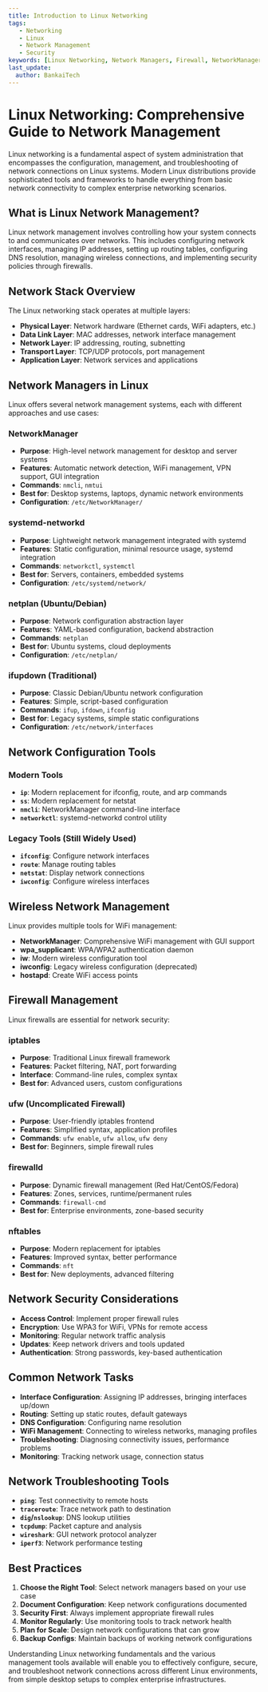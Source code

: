 ```yaml
---
title: Introduction to Linux Networking
tags:
   - Networking
   - Linux
   - Network Management
   - Security
keywords: [Linux Networking, Network Managers, Firewall, NetworkManager, systemd-networkd]
last_update:
  author: BankaiTech
---
```


# **Linux Networking: Comprehensive Guide to Network Management**

Linux networking is a fundamental aspect of system administration that encompasses the configuration, management, and troubleshooting of network connections on Linux systems. Modern Linux distributions provide sophisticated tools and frameworks to handle everything from basic network connectivity to complex enterprise networking scenarios.

## **What is Linux Network Management?**

Linux network management involves controlling how your system connects to and communicates over networks. This includes configuring network interfaces, managing IP addresses, setting up routing tables, configuring DNS resolution, managing wireless connections, and implementing security policies through firewalls.

## **Network Stack Overview**

The Linux networking stack operates at multiple layers:

- **Physical Layer**: Network hardware (Ethernet cards, WiFi adapters, etc.)
- **Data Link Layer**: MAC addresses, network interface management
- **Network Layer**: IP addressing, routing, subnetting
- **Transport Layer**: TCP/UDP protocols, port management
- **Application Layer**: Network services and applications

## **Network Managers in Linux**

Linux offers several network management systems, each with different approaches and use cases:

### **NetworkManager**
- **Purpose**: High-level network management for desktop and server systems
- **Features**: Automatic network detection, WiFi management, VPN support, GUI integration
- **Commands**: `nmcli`, `nmtui`
- **Best for**: Desktop systems, laptops, dynamic network environments
- **Configuration**: `/etc/NetworkManager/`

### **systemd-networkd**
- **Purpose**: Lightweight network management integrated with systemd
- **Features**: Static configuration, minimal resource usage, systemd integration
- **Commands**: `networkctl`, `systemctl`
- **Best for**: Servers, containers, embedded systems
- **Configuration**: `/etc/systemd/network/`

### **netplan (Ubuntu/Debian)**
- **Purpose**: Network configuration abstraction layer
- **Features**: YAML-based configuration, backend abstraction
- **Commands**: `netplan`
- **Best for**: Ubuntu systems, cloud deployments
- **Configuration**: `/etc/netplan/`

### **ifupdown (Traditional)**
- **Purpose**: Classic Debian/Ubuntu network configuration
- **Features**: Simple, script-based configuration
- **Commands**: `ifup`, `ifdown`, `ifconfig`
- **Best for**: Legacy systems, simple static configurations
- **Configuration**: `/etc/network/interfaces`

## **Network Configuration Tools**

### **Modern Tools**
- **`ip`**: Modern replacement for ifconfig, route, and arp commands
- **`ss`**: Modern replacement for netstat
- **`nmcli`**: NetworkManager command-line interface
- **`networkctl`**: systemd-networkd control utility

### **Legacy Tools (Still Widely Used)**
- **`ifconfig`**: Configure network interfaces
- **`route`**: Manage routing tables
- **`netstat`**: Display network connections
- **`iwconfig`**: Configure wireless interfaces

## **Wireless Network Management**

Linux provides multiple tools for WiFi management:

- **NetworkManager**: Comprehensive WiFi management with GUI support
- **wpa_supplicant**: WPA/WPA2 authentication daemon
- **iw**: Modern wireless configuration tool
- **iwconfig**: Legacy wireless configuration (deprecated)
- **hostapd**: Create WiFi access points

## **Firewall Management**

Linux firewalls are essential for network security:

### **iptables**
- **Purpose**: Traditional Linux firewall framework
- **Features**: Packet filtering, NAT, port forwarding
- **Interface**: Command-line rules, complex syntax
- **Best for**: Advanced users, custom configurations

### **ufw (Uncomplicated Firewall)**
- **Purpose**: User-friendly iptables frontend
- **Features**: Simplified syntax, application profiles
- **Commands**: `ufw enable`, `ufw allow`, `ufw deny`
- **Best for**: Beginners, simple firewall rules

### **firewalld**
- **Purpose**: Dynamic firewall management (Red Hat/CentOS/Fedora)
- **Features**: Zones, services, runtime/permanent rules
- **Commands**: `firewall-cmd`
- **Best for**: Enterprise environments, zone-based security

### **nftables**
- **Purpose**: Modern replacement for iptables
- **Features**: Improved syntax, better performance
- **Commands**: `nft`
- **Best for**: New deployments, advanced filtering

## **Network Security Considerations**

- **Access Control**: Implement proper firewall rules
- **Encryption**: Use WPA3 for WiFi, VPNs for remote access
- **Monitoring**: Regular network traffic analysis
- **Updates**: Keep network drivers and tools updated
- **Authentication**: Strong passwords, key-based authentication

## **Common Network Tasks**

- **Interface Configuration**: Assigning IP addresses, bringing interfaces up/down
- **Routing**: Setting up static routes, default gateways
- **DNS Configuration**: Configuring name resolution
- **WiFi Management**: Connecting to wireless networks, managing profiles
- **Troubleshooting**: Diagnosing connectivity issues, performance problems
- **Monitoring**: Tracking network usage, connection status

## **Network Troubleshooting Tools**

- **`ping`**: Test connectivity to remote hosts
- **`traceroute`**: Trace network path to destination
- **`dig`/`nslookup`**: DNS lookup utilities
- **`tcpdump`**: Packet capture and analysis
- **`wireshark`**: GUI network protocol analyzer
- **`iperf3`**: Network performance testing

## **Best Practices**

1. **Choose the Right Tool**: Select network managers based on your use case
2. **Document Configuration**: Keep network configurations documented
3. **Security First**: Always implement appropriate firewall rules
4. **Monitor Regularly**: Use monitoring tools to track network health
5. **Plan for Scale**: Design network configurations that can grow
6. **Backup Configs**: Maintain backups of working network configurations

Understanding Linux networking fundamentals and the various management tools available will enable you to effectively configure, secure, and troubleshoot network connections across different Linux environments, from simple desktop setups to complex enterprise infrastructures.

<BuyMeACoffeeButton />
